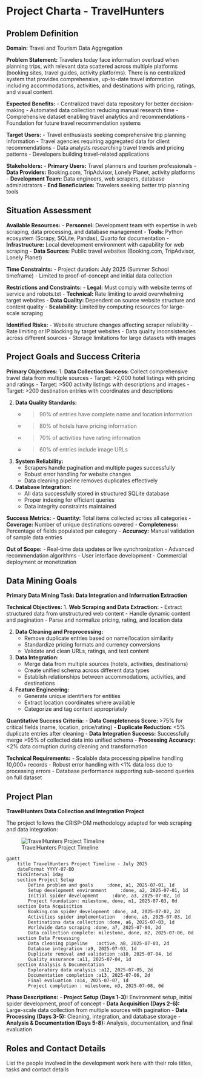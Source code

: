 # Project Charta - TravelHunters
## Problem Definition
**Domain:** Travel and Tourism Data Aggregation

**Problem Statement:** 
Travelers today face information overload when planning trips, with relevant data scattered across multiple platforms (booking sites, travel guides, activity platforms). There is no centralized system that provides comprehensive, up-to-date travel information including accommodations, activities, and destinations with pricing, ratings, and visual content.

**Expected Benefits:**
- Centralized travel data repository for better decision-making
- Automated data collection reducing manual research time
- Comprehensive dataset enabling travel analytics and recommendations
- Foundation for future travel recommendation systems

**Target Users:**
- Travel enthusiasts seeking comprehensive trip planning information
- Travel agencies requiring aggregated data for client recommendations
- Data analysts researching travel trends and pricing patterns
- Developers building travel-related applications

**Stakeholders:**
- **Primary Users:** Travel planners and tourism professionals
- **Data Providers:** Booking.com, TripAdvisor, Lonely Planet, activity platforms
- **Development Team:** Data engineers, web scrapers, database administrators
- **End Beneficiaries:** Travelers seeking better trip planning tools

## Situation Assessment
**Available Resources:**
- **Personnel:** Development team with expertise in web scraping, data processing, and database management
- **Tools:** Python ecosystem (Scrapy, SQLite, Pandas), Quarto for documentation
- **Infrastructure:** Local development environment with capability for web scraping
- **Data Sources:** Public travel websites (Booking.com, TripAdvisor, Lonely Planet)

**Time Constraints:**
- Project duration: July 2025 (Summer School timeframe)
- Limited to proof-of-concept and initial data collection

**Restrictions and Constraints:**
- **Legal:** Must comply with website terms of service and robots.txt
- **Technical:** Rate limiting to avoid overwhelming target websites
- **Data Quality:** Dependent on source website structure and content quality
- **Scalability:** Limited by computing resources for large-scale scraping

**Identified Risks:**
- Website structure changes affecting scraper reliability
- Rate limiting or IP blocking by target websites
- Data quality inconsistencies across different sources
- Storage limitations for large datasets with images

## Project Goals and Success Criteria
**Primary Objectives:**
1. **Data Collection Success:** Collect comprehensive travel data from multiple sources
   - Target: >2,000 hotel listings with pricing and ratings
   - Target: >500 activity listings with descriptions and images
   - Target: >200 destination entries with coordinates and descriptions

2. **Data Quality Standards:**
   - >90% of entries have complete name and location information
   - >80% of hotels have pricing information
   - >70% of activities have rating information
   - >60% of entries include image URLs

3. **System Reliability:**
   - Scrapers handle pagination and multiple pages successfully
   - Robust error handling for website changes
   - Data cleaning pipeline removes duplicates effectively

4. **Database Integration:**
   - All data successfully stored in structured SQLite database
   - Proper indexing for efficient queries
   - Data integrity constraints maintained

**Success Metrics:**
- **Quantity:** Total items collected across all categories
- **Coverage:** Number of unique destinations covered
- **Completeness:** Percentage of fields populated per category
- **Accuracy:** Manual validation of sample data entries

**Out of Scope:**
- Real-time data updates or live synchronization
- Advanced recommendation algorithms
- User interface development
- Commercial deployment or monetization

## Data Mining Goals
**Primary Data Mining Task: Data Integration and Information Extraction**

**Technical Objectives:**
1. **Web Scraping and Data Extraction:**
   - Extract structured data from unstructured web content
   - Handle dynamic content and pagination
   - Parse and normalize pricing, rating, and location data

2. **Data Cleaning and Preprocessing:**
   - Remove duplicate entries based on name/location similarity
   - Standardize pricing formats and currency conversions
   - Validate and clean URLs, ratings, and text content

3. **Data Integration:**
   - Merge data from multiple sources (hotels, activities, destinations)
   - Create unified schema across different data types
   - Establish relationships between accommodations, activities, and destinations

4. **Feature Engineering:**
   - Generate unique identifiers for entities
   - Extract location coordinates where available
   - Categorize and tag content appropriately

**Quantitative Success Criteria:**
- **Data Completeness Score:** >75% for critical fields (name, location, price/rating)
- **Duplicate Reduction:** <5% duplicate entries after cleaning
- **Data Integration Success:** Successfully merge >95% of collected data into unified schema
- **Processing Accuracy:** <2% data corruption during cleaning and transformation

**Technical Requirements:**
- Scalable data processing pipeline handling 10,000+ records
- Robust error handling with <1% data loss due to processing errors
- Database performance supporting sub-second queries on full dataset


## Project Plan
**TravelHunters Data Collection and Integration Project**

The project follows the CRISP-DM methodology adapted for web scraping and data integration:

![TravelHunters Project Timeline](pics/gantt-mermaid.png){#fig-project-plan}

```mermaid
gantt
    title TravelHunters Project Timeline - July 2025
    dateFormat YYYY-07-DD
    tickInterval 1day
    section Project Setup
        Define problem and goals     :done, a1, 2025-07-01, 1d
        Setup development environment     :done, a2, 2025-07-01, 1d
        Initial spider development     :done, a3, 2025-07-02, 1d
        Project foundation: milestone, done, m1, 2025-07-03, 0d
    section Data Acquisition
        Booking.com spider development :done, a4, 2025-07-02, 2d
        Activities spider implementation   :done, a5, 2025-07-03, 1d
        Destinations data collection :done, a6, 2025-07-03, 1d
        Worldwide data scraping :done, a7, 2025-07-04, 2d
        Data collection complete: milestone, done, m2, 2025-07-06, 0d
    section Data Processing
        Data cleaning pipeline   :active, a8, 2025-07-03, 2d
        Database integration :a9, 2025-07-03, 1d
        Duplicate removal and validation :a10, 2025-07-04, 1d
        Quality assurance :a11, 2025-07-04, 1d
    section Analysis & Documentation
        Exploratory data analysis :a12, 2025-07-05, 2d
        Documentation completion :a13, 2025-07-06, 2d
        Final evaluation :a14, 2025-07-07, 1d
        Project completion : milestone, m3, 2025-07-08, 0d
```

**Phase Descriptions:**
- **Project Setup (Days 1-3):** Environment setup, initial spider development, proof of concept
- **Data Acquisition (Days 2-6):** Large-scale data collection from multiple sources with pagination
- **Data Processing (Days 3-5):** Cleaning, integration, and database storage
- **Analysis & Documentation (Days 5-8):** Analysis, documentation, and final evaluation

## Roles and Contact Details
List the people involved in the development work here with their role titles, tasks and contact details